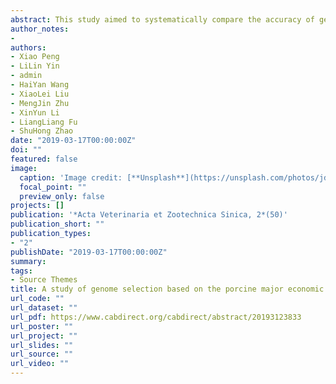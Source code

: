 ```yaml
---
abstract: This study aimed to systematically compare the accuracy of genomic selection for important economic traits in pigs by using 8 models including GBLUP, SSGBLUP, BayesA, BayesB, BayesC, BayesLASSO, BSLMM and BayesR. The data of age at 100 kg, backfat thickness at 100 kg and teat numbers were collected from 2 585 Yorkshire sows and all the individuals were genotyped by using PorcineSNP50K Beadchip. The accuracy of genomic selection for the 8 models were compared by a 5-fold cross-validation procedure based on additive model. The results demonstrated that the accuracy of genomic selection were positively correlated with the calculated heritabilities of different traits. The cross-validation analysis indicated that the prediction accuracy of age at 100 kg was the highest among the 3 different traits, but different models performed dissimilarly in different traits. The prediction accuracy of SSGBLUP was the highest for both age at 100 kg and backfat thickness at 100 kg, and the prediction accuracy of BayesA was the highest for teat numbers. In conclusion, SSGBLUP model can be used for the traits with moderate and high heritabilities when conducting genomic prediction for small sample size and BayesA is suitable to the traits with low heritability. How to optimize and select a model that is applicable to all traits may be a research direction in the future.
author_notes:
- 
authors:
- Xiao Peng
- LiLin Yin
- admin
- HaiYan Wang
- XiaoLei Liu
- MengJin Zhu
- XinYun Li
- LiangLiang Fu
- ShuHong Zhao
date: "2019-03-17T00:00:00Z"
doi: ""
featured: false
image:
  caption: 'Image credit: [**Unsplash**](https://unsplash.com/photos/jdD8gXaTZsc)'
  focal_point: ""
  preview_only: false
projects: []
publication: '*Acta Veterinaria et Zootechnica Sinica, 2*(50)'
publication_short: ""
publication_types:
- "2"
publishDate: "2019-03-17T00:00:00Z"
summary:
tags:
- Source Themes
title: A study of genome selection based on the porcine major economic traits
url_code: ""
url_dataset: ""
url_pdf: https://www.cabdirect.org/cabdirect/abstract/20193123833
url_poster: ""
url_project: ""
url_slides: ""
url_source: ""
url_video: ""
---
```

